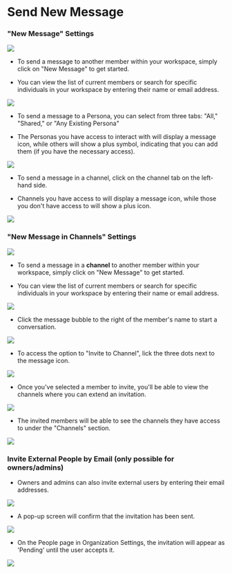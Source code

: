 # Send New Message 

### **"New Message" Settings**

![](/Screenshot2025-02-03at3.12.06PM.png)

* To send a message to another member within your workspace, simply click on "New Message" to get started.

* You can view the list of current members or search for specific individuals in your workspace by entering their name or email address.

![](/MyAI-AICreated@3x\(19\).png)

* To send a message to a Persona, you can select from three tabs: "All," "Shared," or "Any Existing Persona"

* The Personas you have access to interact with will display a message icon, while others will show a plus symbol, indicating that you can add them (if you have the necessary access).

![](/MyAI-AICreated@3x\(18\).png)

* To send a message in a channel, click on the channel tab on the left-hand side.

* Channels you have access to will display a message icon, while those you don't have access to will show a plus icon.

![](/MyAI-AICreated@3x\(20\).png)

### **"New Message in Channels" Settings**

![](/Screenshot2025-02-03at3.12.06PM.png)

* To send a message in a **channel** to another member within your workspace, simply click on "New Message" to get started.

* You can view the list of current members or search for specific individuals in your workspace by entering their name or email address.

![](/MyAI-AICreated@3x\(27\).png)

* Click the message bubble to the right of the member's name to start a conversation.

![](/Screenshot2025-02-19at9.51.44AM.png)

* To access the option to "Invite to Channel", lick the three dots next to the message icon.

![](/MyAI-AICreated@3x\(22\).png)

* Once you've selected a member to invite, you'll be able to view the channels where you can extend an invitation.

![](/MyAI-AICreated@3x\(23\).png)

* The invited members will be able to see the channels they have access to under the "Channels" section.

![](/MyAI-AICreated@3x\(24\).png)

### **Invite External People by Email (only possible for owners/admins)**

* Owners and admins can also invite external users by entering their email addresses.

![](/MyAI-AICreated@3x\(25\).png)

* A pop-up screen will confirm that the invitation has been sent.

![](/MyAI-AICreated@3x\(26\).png)

* On the People page in Organization Settings, the invitation will appear as 'Pending' until the user accepts it.

![](/Settings-accountsettings\(2\).png)
